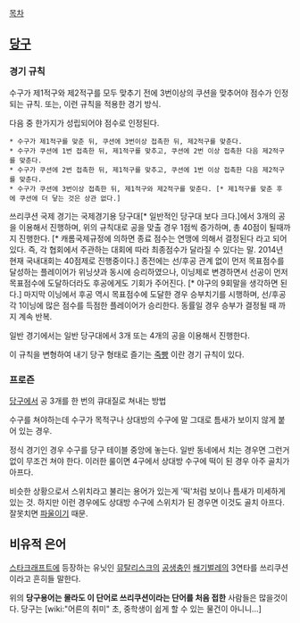 [[목차]]

== [[당구]] ==
=== 경기 규칙 ===

수구가 제1적구와 제2적구를 모두 맞추기 전에 3번이상의 쿠션을 맞추어야 점수가 인정되는 규칙. 또는, 이런 규칙을 적용한 경기 방식.

다음 중 한가지가 성립되어야 점수로 인정된다.

 * 수구가 제1적구를 맞춘 뒤, 쿠션에 3번이상 접촉한 뒤, 제2적구를 맞춘다.
 * 수구가 쿠션에 1번 접촉한 뒤, 제1적구를 맞추고, 쿠션에 2번 이상 접촉한 다음 제2적구를 맞춘다.
 * 수구가 쿠션에 2번 접촉한 뒤, 제1적구를 맞추고, 쿠션에 1번 이상 접촉한 다음 제2적구를 맞춘다.
 * 수구가 쿠션에 3번이상 접촉한 뒤, 제1적구와 제2적구를 맞춘다. [* 제1적구를 맞춘 후에 쿠션에 더 닿는 것은 상관 없다.]

쓰리쿠션 국제 경기는 국제경기용 당구대[* 일반적인 당구대 보다 크다.]에서 3개의 공을 이용해서 진행하며, 위의 규칙대로 공을 맞출 경우 1점씩 증가하며, 총 40점이 될때까지 진행한다. [* 캐롬국제규정에 의하면 종료 점수는 연맹에 의해서 결정된다 라고 되어 있다. 즉, 각 협회에서 주관하는 대회에 따라 최종점수가 달라질 수 있다는 말. 2014년 현재 국내대회는 40점제로 진행중이다.] 종전에는 선/후공 관계 없이 먼저 목표점수를 달성하는 플레이어가 위닝샷과 동시에 승리하였으나, 이닝제로 변경하면서 선공이 먼저 목표점수에 도달하더라도 후공에게도 기회가 주어진다. [* 야구의 9회말을 생각하면 된다.] 마지막 이닝에서 후공 역시 목표점수에 도달한 경우 승부치기를 시행하며, 선/후공 각 1이닝에 많은 점수를 득점한 플레이어가 승리한다. 동률일 경우 승부가 결정될 때 까지 계속 반복.

일반 경기에서는 일반 당구대에서 3개 또는 4개의 공을 이용해서 진행한다.

이 규칙을 변형하여 내기 당구 형태로 즐기는 [[죽빵]] 이란 경기 규칙이 있다.

=== 프로즌 ===
[[당구]]에서 공 3개를 한 번의 큐대질로 쳐내는 방법 

수구를 쳐야하는데 수구가 목적구나 상대방의 수구에 말 그대로 틈새가 보이지 않게 붙어 있는 경우.

정식 경기인 경우 수구를 당구 테이블 중앙에 놓는다. 일반 동네에서 치는 경우면 그런거 없이 무조건 쳐야 한다. 이러한 룰이면 4구에서 상대방 수구에 떡이 된 경우 아주 골치가 아프다.

비슷한 상황으로서 스위치라고 불리는 용어가 있는게 '떡'처럼 보이나 틈새가 미세하게 있는 것. 하지만 이런 경우에도 상대방 수구에 스위치가 된 경우면 이것도 골치 아프다. 잘못치면 [[파울]]이기 때문.

== 비유적 은어 ==
[[스타크래프트]]에 등장하는 유닛인 [[뮤탈리스크]]의 [[공생충]]인 [[쐐기벌레]]의 3연타를 쓰리쿠션이라고 흔히들 말한다.

위의 '''당구용어는 몰라도 이 단어로 쓰리쿠션이라는 단어를 처음 접한''' 사람들은 많을것이다. 당구는 [wiki:"어른의 취미" 초, 중학생이 쉽게 할 수 있는 물건이 아니니...]
